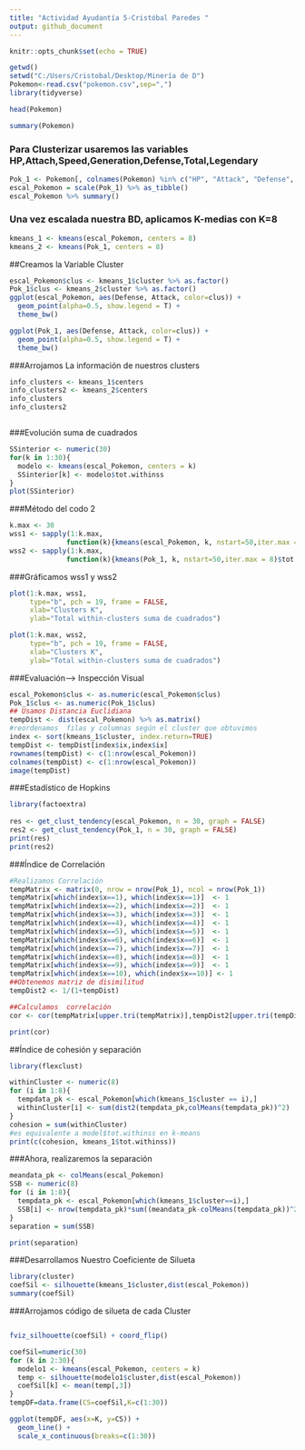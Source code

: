 ---
title: "Actividad Ayudantía 5-Cristóbal Paredes "
output: github_document
---

```{r setup, include=FALSE}
knitr::opts_chunk$set(echo = TRUE)
```
```{r}
getwd()
setwd("C:/Users/Cristobal/Desktop/Minería de D")
Pokemon<-read.csv("pokemon.csv",sep=",")
library(tidyverse)
```
```{r}
head(Pokemon)
```

```{r}
summary(Pokemon)
```
### Para Clusterizar usaremos las variables HP,Attach,Speed,Generation,Defense,Total,Legendary
 
```{r}
Pok_1 <- Pokemon[, colnames(Pokemon) %in% c("HP", "Attack", "Defense", "Speed", "Generation")]
escal_Pokemon = scale(Pok_1) %>% as_tibble()
escal_Pokemon %>% summary()

```
### Una vez escalada nuestra BD, aplicamos K-medias con K=8
```{r}

kmeans_1 <- kmeans(escal_Pokemon, centers = 8)
kmeans_2 <- kmeans(Pok_1, centers = 8)
```
##Creamos la Variable Cluster 

```{r}
escal_Pokemon$clus <- kmeans_1$cluster %>% as.factor()
Pok_1$clus <- kmeans_2$cluster %>% as.factor()
ggplot(escal_Pokemon, aes(Defense, Attack, color=clus)) +
  geom_point(alpha=0.5, show.legend = T) +
  theme_bw()
```
```{r}
ggplot(Pok_1, aes(Defense, Attack, color=clus)) +
  geom_point(alpha=0.5, show.legend = T) +
  theme_bw()
```
###Arrojamos La información de nuestros clusters
```{r}
info_clusters <- kmeans_1$centers
info_clusters2 <- kmeans_2$centers
info_clusters
info_clusters2
```
```{r}
```
###Evolución suma de cuadrados 

```{r}
SSinterior <- numeric(30)
for(k in 1:30){
  modelo <- kmeans(escal_Pokemon, centers = k)
  SSinterior[k] <- modelo$tot.withinss
}
plot(SSinterior)
```
###Método del codo 2 
```{r}
k.max <- 30
wss1 <- sapply(1:k.max, 
              function(k){kmeans(escal_Pokemon, k, nstart=50,iter.max = 8)$tot.withinss})
wss2 <- sapply(1:k.max, 
              function(k){kmeans(Pok_1, k, nstart=50,iter.max = 8)$tot.withinss})

```
###Gráficamos wss1 y wss2
```{r}
plot(1:k.max, wss1,
     type="b", pch = 19, frame = FALSE, 
     xlab="Clusters K",
     ylab="Total within-clusters suma de cuadrados")
```

```{r}
plot(1:k.max, wss2,
     type="b", pch = 19, frame = FALSE, 
     xlab="Clusters K",
     ylab="Total within-clusters suma de cuadrados")
```

###Evaluación--> Inspección Visual 
```{r}
escal_Pokemon$clus <- as.numeric(escal_Pokemon$clus)
Pok_1$clus <- as.numeric(Pok_1$clus)
## Usamos Distancia Euclidiana
tempDist <- dist(escal_Pokemon) %>% as.matrix()
#reordenamos  filas y columnas según el cluster que obtuvimos
index <- sort(kmeans_1$cluster, index.return=TRUE)
tempDist <- tempDist[index$ix,index$ix]
rownames(tempDist) <- c(1:nrow(escal_Pokemon))
colnames(tempDist) <- c(1:nrow(escal_Pokemon))
image(tempDist)
```
###Estadístico de Hopkins
```{r}

library(factoextra)
 
res <- get_clust_tendency(escal_Pokemon, n = 30, graph = FALSE)
res2 <- get_clust_tendency(Pok_1, n = 30, graph = FALSE)
print(res)
print(res2)
```
###Índice de Correlación
```{r}
#Realizamos Correlación
tempMatrix <- matrix(0, nrow = nrow(Pok_1), ncol = nrow(Pok_1))
tempMatrix[which(index$x==1), which(index$x==1)]  <- 1
tempMatrix[which(index$x==2), which(index$x==2)]  <- 1
tempMatrix[which(index$x==3), which(index$x==3)]  <- 1
tempMatrix[which(index$x==4), which(index$x==4)]  <- 1
tempMatrix[which(index$x==5), which(index$x==5)]  <- 1
tempMatrix[which(index$x==6), which(index$x==6)]  <- 1
tempMatrix[which(index$x==7), which(index$x==7)]  <- 1
tempMatrix[which(index$x==8), which(index$x==8)]  <- 1
tempMatrix[which(index$x==9), which(index$x==9)]  <- 1
tempMatrix[which(index$x==10), which(index$x==10)] <- 1
##Obtenemos matriz de disimilitud
tempDist2 <- 1/(1+tempDist)

##Calculamos  correlación 
cor <- cor(tempMatrix[upper.tri(tempMatrix)],tempDist2[upper.tri(tempDist2)])

print(cor)
```
##Índice de cohesión y separación
```{r}
library(flexclust)
```
```{r}
withinCluster <- numeric(8)
for (i in 1:8){
  tempdata_pk <- escal_Pokemon[which(kmeans_1$cluster == i),]
  withinCluster[i] <- sum(dist2(tempdata_pk,colMeans(tempdata_pk))^2)
}
cohesion = sum(withinCluster)
#es equivalente a model$tot.withinss en k-means
print(c(cohesion, kmeans_1$tot.withinss))
```
###Ahora, realizaremos la separación
```{r}
meandata_pk <- colMeans(escal_Pokemon)
SSB <- numeric(8)
for (i in 1:8){
  tempdata_pk <- escal_Pokemon[which(kmeans_1$cluster==i),]
  SSB[i] <- nrow(tempdata_pk)*sum((meandata_pk-colMeans(tempdata_pk))^2)
}
separation = sum(SSB)

print(separation)
```
###Desarrollamos Nuestro Coeficiente de Silueta
```{r}
library(cluster)
coefSil <- silhouette(kmeans_1$cluster,dist(escal_Pokemon))
summary(coefSil)
```
###Arrojamos código de silueta de cada Cluster
```{r}
```


```{r}
fviz_silhouette(coefSil) + coord_flip()
```


```{r}
coefSil=numeric(30)
for (k in 2:30){
  modelo1 <- kmeans(escal_Pokemon, centers = k)
  temp <- silhouette(modelo1$cluster,dist(escal_Pokemon))
  coefSil[k] <- mean(temp[,3])
}
tempDF=data.frame(CS=coefSil,K=c(1:30))

ggplot(tempDF, aes(x=K, y=CS)) + 
  geom_line() +
  scale_x_continuous(breaks=c(1:30))
```





